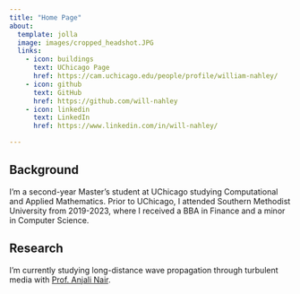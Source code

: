 ```yaml
---
title: "Home Page"
about:
  template: jolla
  image: images/cropped_headshot.JPG
  links: 
    - icon: buildings
      text: UChicago Page
      href: https://cam.uchicago.edu/people/profile/william-nahley/
    - icon: github
      text: GitHub
      href: https://github.com/will-nahley
    - icon: linkedin
      text: LinkedIn
      href: https://www.linkedin.com/in/will-nahley/

---
```


## Background

I'm a second-year Master's student at UChicago studying Computational and Applied Mathematics. Prior to UChicago, I attended Southern Methodist University from 2019-2023, where I received a BBA in Finance and a minor in Computer Science.

## Research

I'm currently studying long-distance wave propagation through turbulent media with [Prof. Anjali Nair](https://stat.uchicago.edu/people/profile/anjali-nair/).